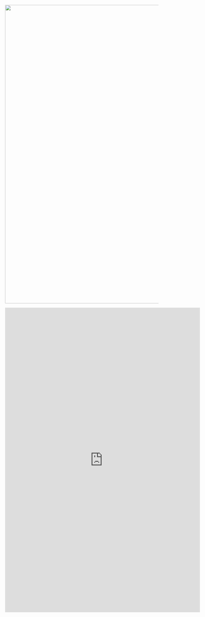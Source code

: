 <img src="img/PLAY-sites.png" width=980><br>

<iframe src="https://docs.google.com/forms/d/e/1FAIpQLSf-rkwiv7h4YztY0YqzDj8wSt43_pU0W_x9Lxu6ul9UASkKZw/viewform?embedded=true" width="640" height="1000" frameborder="0" marginheight="0" marginwidth="0">Loading…</iframe>
